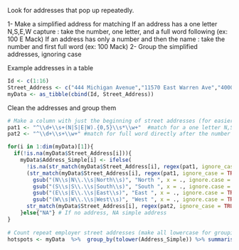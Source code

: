 Look for addresses that pop up repeatedly. 

1- Make a simplified address for matching
    If an address has a one letter N,S,E,W capture : take the number, one letter, and a full word following (ex: 100 E Mack)
    If an address has only a number and then the name : take the number and first full word (ex: 100 Mack)
2- Group the simplified addresses, ignoring case

Example addresses in a table
```{r}
Id <- c(1:16)
Street_Address <- c("444 Michigan Avenue","11570 East Warren Ave","4000 South Jean Street","411 W Lafayette","8060 W Vernor","8060 West Vernor","11570 E Warren Avenue","135000 W. Chicago","135000 West Chicago Ave","19333 W 8 Mile","19333 West 8 Mile","13233 East Jefferson Ave","13233 E Jefferson","13233 Jefferson Avenue","13335 W. Warren","13335 West Warren Ave")
myData <- as_tibble(cbind(Id, Street_Address))
```


Clean the addresses and group them
```{r}
# Make a column with just the beginning of street addresses (for easier grouping)
pat1 <- "^\\d+\\s+(N|S|E|W).{0,5}\\s*\\w+"  #match for a one letter N,S,E,W before the name
pat2 <- "^\\d+\\s+\\w+" #match for full word directly after the number - only use if not expecting a directional letter

for(i in 1:dim(myData)[1]){
  if(!is.na(myData$Street_Address[i])){
    myData$Address_Simple[i] <- ifelse(
      !is.na(str_match(myData$Street_Address[i], regex(pat1, ignore_case = TRUE))[1]), #Check for N,S,E,W type letter match
      (str_match(myData$Street_Address[i], regex(pat1, ignore_case = TRUE))[1] %>% #if N,S,E,W letter was found, match pattern 1 and substitute NSEW to standard format
        gsub("(N\\s|N\\.\\s|North\\s)", "North ", x = ., ignore.case = TRUE) %>%
        gsub("(S\\s|S\\.\\s|South\\s)", "South ", x = ., ignore.case = TRUE) %>%
        gsub("(E\\s|E\\.\\s|East\\s)", "East ", x = ., ignore.case = TRUE) %>%
        gsub("(W\\s|W\\.\\s|West\\s)", "West ", x = ., ignore.case = TRUE)), 
      str_match(myData$Street_Address[i], regex(pat2, ignore_case = TRUE))) #else take a full word after the number using pattern 2
    }else{"NA"} # If no address, NA simple address
}
  
# Count repeat employer street addresses (make all lowercase for grouping - using tolower )
hotspots <- myData  %>%  group_by(tolower(Address_Simple)) %>% summarise(n = n()) %>% arrange(desc(n))
```


